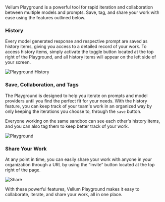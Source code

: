 Vellum Playground is a powerful tool for rapid iteration and
collaboration between multiple models and prompts. Save, tag,
and share your work with ease using the features outlined below.

### History

Every model generated response and respective prompt are saved
as history items, giving you access to a detailed record of your
work. To access history items, simply activate the toggle button
located at the top right of the Playground, and all history items
will appear on the left side of your screen.

![Playground History](https://vellum-ai.notion.site/image/https%3A%2F%2Fs3-us-west-2.amazonaws.com%2Fsecure.notion-static.com%2Fd638fb25-1fc2-4b3a-adeb-295f56837599%2FScreenshot_5_9_23__6_56_PM.png?table=block&id=d0a3d881-45a2-43fe-954a-d9c77e3641b1&spaceId=71c05e3e-272b-4acf-9889-90a304d95d06&width=2000&userId=&cache=v2)

### Save, Collaboration, and Tags

The Playground is designed to help you iterate on prompts and model
providers until you find the perfect fit for your needs. With the
history feature, you can keep track of your team's work in an organized
way by only keeping the iterations you choose to, through the `save` button.

Everyone working on the same sandbox can see each other's history items,
and you can also tag them to keep better track of your work.

![Playground](https://vellum-ai.notion.site/image/https%3A%2F%2Fs3-us-west-2.amazonaws.com%2Fsecure.notion-static.com%2Fc924c967-face-48d8-946f-29559ee35edf%2FScreenshot_5_9_23__7_20_PM.png?table=block&id=e5eed871-fcb8-4122-826c-3542801fc8ec&spaceId=71c05e3e-272b-4acf-9889-90a304d95d06&width=2000&userId=&cache=v2)

### Share Your Work

At any point in time, you can easily share your work with anyone in
your organization through a URL by using the “invite” button located
at the top right of the page.

![Share](https://vellum-ai.notion.site/image/https%3A%2F%2Fs3-us-west-2.amazonaws.com%2Fsecure.notion-static.com%2F878ebe27-a33d-4d69-9b5d-168bac6b7350%2FScreenshot_5_9_23__7_26_PM.png?table=block&id=16065c5d-5cd4-4b32-adbb-89656696e93b&spaceId=71c05e3e-272b-4acf-9889-90a304d95d06&width=2000&userId=&cache=v2)

With these powerful features, Vellum Playground makes it easy to collaborate,
iterate, and share your work, all in one place.
